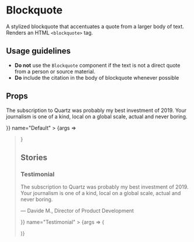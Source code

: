 
<Meta title="Blockquote" component={Blockquote} />

# Blockquote

A stylized blockquote that accentuates a quote from a larger body of text. Renders an HTML `<blockquote>` tag.

## Usage guidelines

- **Do not** use the `Blockquote` component if the text is not a direct quote from a person or source material.
- **Do** include the citation in the body of blockquote whenever possible

## Props

<Canvas>
	<Story
		args={{
			children: <p>The subscription to Quartz was probably my best investment of 2019. Your journalism is one of a kind, local on a global scale, actual and never boring.</p>
		}}
		name="Default"
	>
		{args => <Blockquote {...args} />}
	</Story>
</Canvas>

<ArgsTable story="Default" />

## Stories

### Testimonial

<Canvas>
	<Story
		args={{
			children: <><p>The subscription to Quartz was probably my best investment of 2019. Your journalism is one of a kind, local on a global scale, actual and never boring.</p><p>— Davide M., Director of Product Development</p></>
		}}
		name="Testimonial"
	>
		{args => (
			<div style={{
				fontSize: '20px',
			}}>
				<Blockquote {...args} />
			</div>
		)}
	</Story>
</Canvas>
